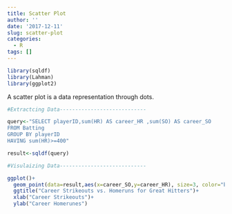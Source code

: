 ```yaml
---
title: Scatter Plot
author: ''
date: '2017-12-11'
slug: scatter-plot
categories:
  - R
tags: []
---
```


```r
library(sqldf)
library(Lahman)
library(ggplot2)
```

A scatter plot is a data representation through dots.

```r
#Extractcing Data----------------------------

query<-"SELECT playerID,sum(HR) AS career_HR ,sum(SO) AS career_SO 
FROM Batting
GROUP BY playerID
HAVING sum(HR)>=400"

result<-sqldf(query)

#Visulaizing Data----------------------------

ggplot()+
  geom_point(data=result,aes(x=career_SO,y=career_HR), size=3, color="blue")+
  ggtitle("Career Strikeouts vs. Homeruns for Great Hitters")+
  xlab("Career Strikeouts")+
  ylab("Career Homerunes")
```

